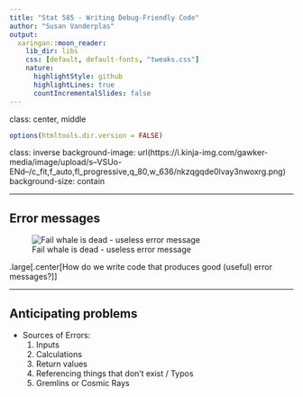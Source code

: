 ```yaml
---
title: "Stat 585 - Writing Debug-Friendly Code"
author: "Susan Vanderplas"
output:
  xaringan::moon_reader:
    lib_dir: libs
    css: [default, default-fonts, "tweaks.css"]
    nature:
      highlightStyle: github
      highlightLines: true
      countIncrementalSlides: false
---
```

class: center, middle

```r
options(htmltools.dir.version = FALSE)
```

class: inverse
background-image: url(https://i.kinja-img.com/gawker-media/image/upload/s--VSUo-ENd--/c_fit,f_auto,fl_progressive,q_80,w_636/nkzqgqde0lvay3nwoxrg.png)
background-size: contain

---

## Error messages

![Fail whale is dead - useless error message](https://i.imgur.com/WHriEbA.png)

.large[.center[How do we write code that produces good (useful) error messages?]]

---

## Anticipating problems

- Sources of Errors: 
    1. Inputs
    2. Calculations
    3. Return values
    4. Referencing things that don't exist / Typos
    5. Gremlins or Cosmic Rays
    

